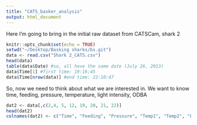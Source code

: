 ```yaml
---
title: "CATS_basker_analysis"
output: html_document
---
```


Here I'm going to bring in the initial raw dataset from CATSCam, shark 2
```r
knitr::opts_chunk$set(echo = TRUE)
setwd("~/Desktop/Basking sharks/bs.git")
data <- read.csv("Shark 2_CATS.csv")
head(data)
table(data$Date) #so, all have the same date (July 26, 2013)
data$Time[1] #first time: 19:16:45
data$Time[nrow(data)] #end time: 22:10:47
```
So, now we need to think about what we are interested in. We want to know time, feeding, pressure, temperature, light intensity, ODBA

```r
dat2 <- data[,c(2,4, 5, 12, 19, 20, 21, 22)]
head(dat2)
colnames(dat2) <- c("Time", "Feeding", "Pressure", "Temp1", "Temp2", "Light", "Temp.ext", "ODBA") #still don't know what some of these things are - need to ask Heather
```
